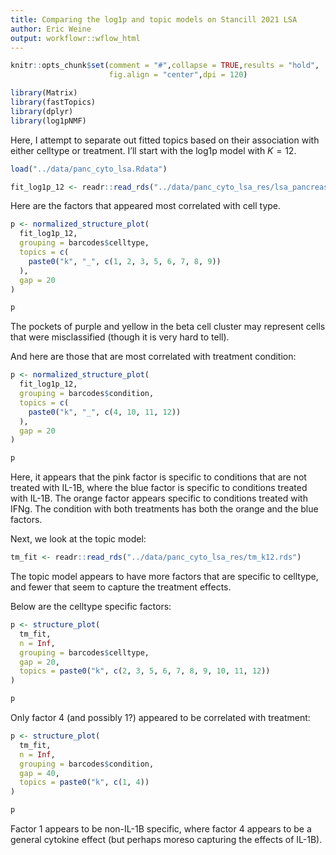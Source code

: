 ```yaml
---
title: Comparing the log1p and topic models on Stancill 2021 LSA
author: Eric Weine
output: workflowr::wflow_html
---
```


```r
knitr::opts_chunk$set(comment = "#",collapse = TRUE,results = "hold",
                      fig.align = "center",dpi = 120)
```

```r
library(Matrix)
library(fastTopics)
library(dplyr)
library(log1pNMF)
```

Here, I attempt to separate out fitted topics based on their association with either celltype or treatment. I'll start with the log1p model with $K = 12$.

```r
load("../data/panc_cyto_lsa.Rdata")
```

```r
fit_log1p_12 <- readr::read_rds("../data/panc_cyto_lsa_res/lsa_pancreas_cytokine_log1p_c1_rank1_init_K12.rds")
```

Here are the factors that appeared most correlated with cell type.

```r
p <- normalized_structure_plot(
  fit_log1p_12,
  grouping = barcodes$celltype,
  topics = c(
    paste0("k", "_", c(1, 2, 3, 5, 6, 7, 8, 9))
  ),
  gap = 20
)
```

```r
p
```

The pockets of purple and yellow in the beta cell cluster may represent cells that were misclassified (though it is very hard to tell).

And here are those that are most correlated with treatment condition:

```r
p <- normalized_structure_plot(
  fit_log1p_12,
  grouping = barcodes$condition,
  topics = c(
    paste0("k", "_", c(4, 10, 11, 12))
  ),
  gap = 20
)
```

```r
p
```

Here, it appears that the pink factor is specific to conditions that are not treated with IL-1B, where the blue factor is specific to conditions treated with IL-1B. The orange factor appears specific to conditions treated with IFNg. The condition with both treatments has both the orange and the blue factors.

Next, we look at the topic model:

```r
tm_fit <- readr::read_rds("../data/panc_cyto_lsa_res/tm_k12.rds")
```

The topic model appears to have more factors that are specific to celltype, and fewer that seem to capture the treatment effects.

Below are the celltype specific factors:

```r
p <- structure_plot(
  tm_fit,
  n = Inf,
  grouping = barcodes$celltype,
  gap = 20,
  topics = paste0("k", c(2, 3, 5, 6, 7, 8, 9, 10, 11, 12))
)
```

```r
p
```

Only factor 4 (and possibly 1?) appeared to be correlated with treatment:

```r
p <- structure_plot(
  tm_fit,
  n = Inf,
  grouping = barcodes$condition,
  gap = 40,
  topics = paste0("k", c(1, 4))
)
```

```r
p
```

Factor 1 appears to be non-IL-1B specific, where factor 4 appears to be a general cytokine effect (but perhaps moreso capturing the effects of IL-1B).
